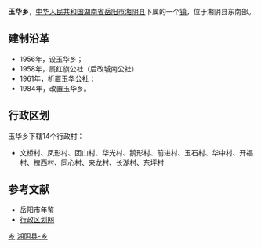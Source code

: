 {{中国乡级行政区<!---乡级行政区专用模板--->
|行政区全称 = 玉华乡
|景观照片文件名 = 
|景观照片描述 = 
|位置图文件名 = 
|位置图描述 = 
|汉语拼音 = 
|通用拼音 = 
|上级行政区 = [[湖南省|湖南省]][[岳阳市|岳阳市]][[湘阴县|湘阴县]]
|行政区类别 = 乡
|行政区划代码 = 430624204
|建置时间 = 1984年
|政府驻地 = 玉华集镇
|地理坐标 = 
|毗邻 = 
|行政区划 = 14
|村委会 = 14
|居委会 = 0
|总面积 = 46.5平方公里
|户籍人口 = 2.6万
|户籍人口年份 = 2009
|常住人口 = 
|常住人口年份 = 
|人口密度 = 
|GDP = 
|GDP年份 = 
|邮政编码 = 
|电话区号 = 
|时区 = UTC+8（[[东八区|东八区]]）
|官方网站 = 
|网站名称 = 
}}
'''玉华乡'''，[[中华人民共和国|中华人民共和国]][[湖南省|湖南省]][[岳阳市|岳阳市]][[湘阴县|湘阴县]]下属的一个[[镇|镇]]，位于湘阴县东南部。

==建制沿革==
*1956年，设玉华乡；
*1958年，属红旗公社（后改城南公社）
*1961年，析置玉华公社；
*1984年，改置玉华乡。

==行政区划==
玉华乡下辖14个行政村：
*文桥村、凤形村、团山村、华光村、鹅形村、前进村、玉石村、华中村、开福村、槐西村、同心村、来龙村、长湖村、东坪村

==参考文献==
*[https://web.archive.org/web/20120327205931/http://www.yysqw.gov.cn/Html/10/1/34/8/77230670165243.html 岳阳市年鉴]
*[http://www.xzqh.org/html/2011/0602/24824.html 行政区划网]{{dead link|date=2018年3月 |bot=InternetArchiveBot |fix-attempted=yes }}

{{湖南小作品}}
{{湘阴县行政区划}}

[[Category:湘阴县行政区划|乡]]
[[Category:岳阳乡镇|湘阴县-乡]]